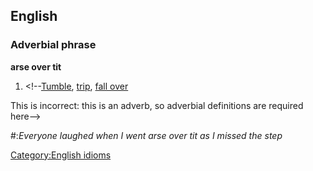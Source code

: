 ==English==
===Adverbial phrase===
[[Category:English idioms]]
'''arse over tit'''

#<!--[[Tumble]], [[trip]], [[fall over]]
This is incorrect: this is an adverb, so adverbial definitions are required here-->
#:''Everyone laughed when I went arse over tit as I missed the step''

{{rfc}}